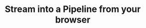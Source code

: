 ---
title: Stream into a Pipeline from your browser
description: 'How to stream with a Livepeer Pipeline from your browser'
icon: 'globe'
---